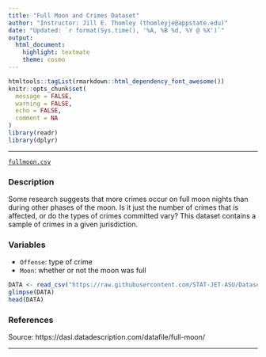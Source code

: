 ```yaml
---
title: "Full Moon and Crimes Dataset"
author: "Instructor: Jill E. Thomley (thomleyje@appstate.edu)"
date: "Updated: `r format(Sys.time(), '%A, %B %d, %Y @ %X')`"
output: 
  html_document: 
    highlight: textmate
    theme: cosmo
---
```


```r
htmltools::tagList(rmarkdown::html_dependency_font_awesome())
knitr::opts_chunk$set(
  message = FALSE,
  warning = FALSE,
  echo = FALSE,
  comment = NA
)
library(readr)
library(dplyr)
```
<hr>

<i class="fas fa-database"></i> [`fullmoon.csv`](https://raw.githubusercontent.com/STAT-JET-ASU/Datasets/master/Instructor/fullmoon.csv)

### Description

Some research suggests that more crimes occur on full moon nights than during other phases of the moon. Is it just the number of crimes that is affected, or do the types of crimes committed vary? This dataset contains a sample of crimes in a given jurisdiction. 

### Variables

* `Offense`: type of crime
* `Moon`: whether or not the moon was full

```r
DATA <- read_csv("https://raw.githubusercontent.com/STAT-JET-ASU/Datasets/master/Instructor/fullmoon.csv")
glimpse(DATA)
head(DATA)
```

### References

Source: https://dasl.datadescription.com/datafile/full-moon/

<hr>
